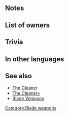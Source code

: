 {{SkillPage Tabs}}{{Weapon Infobox
|tagid=SID_スレッダラウア＋
|weaponType=Red Tome
|might=13
|range=2
|effect=Slows Special trigger (cooldown count+1).<br>Grants bonus to unit’s Atk = total bonuses on unit during combat.
|cooldown=1
|cost=300
|exclusive=0
|userVersion1=Closed
|userVersion2=Open
|statModifiers=0,13,0,0,0
|required=Rauðrblade
|SE=se_effect_sword01.flac
|properties=random_all
}}
==Notes==
{{BonusesToAtk}}
==List of owners==
{{Skill Hero List}}
==Trivia==
{{TomeColorTrivia|rauðr}}

==In other languages==
{{OtherLanguages
|japanese=ラウアブレード＋
|german=Rauðrklinge+
|spanishEU=Lluvia carmesí +
|spanishLA=Cuchillas rubí +
|french=Lames rubis +
|italian=Rubinlama+
|chineseTW=赤紅之刃＋
|portuguese=Lâmina rubra+
}}
==See also==
* [[The Cleaner]]
* [[The Cleaner+]]
* [[Blade Weapons]]
{{Weapons Navbox}}
[[Category:Blade weapons]]